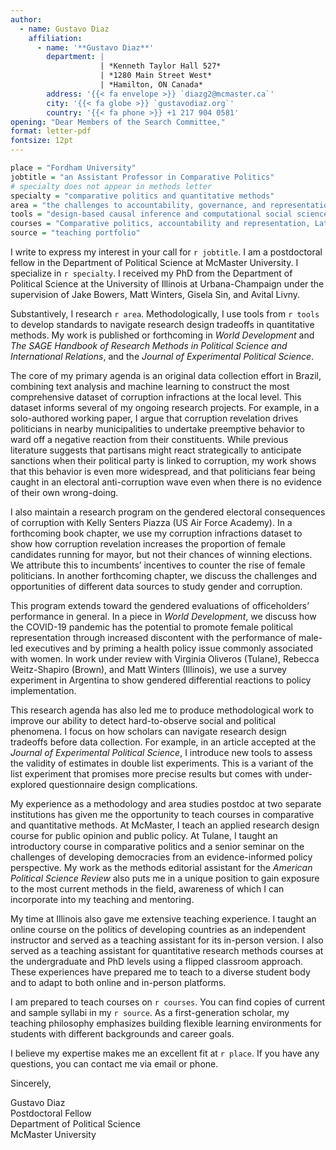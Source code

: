 ```yaml
---
author:
  - name: Gustavo Diaz
    affiliation:
      - name: '**Gustavo Diaz**'
        department: | 
                    | *Kenneth Taylor Hall 527*
                    | *1280 Main Street West*
                    | *Hamilton, ON Canada*
        address: '{{< fa envelope >}} `diazg2@mcmaster.ca`'
        city: '{{< fa globe >}} `gustavodiaz.org`'
        country: '{{< fa phone >}} +1 217 904 0581'
opening: "Dear Members of the Search Committee,"
format: letter-pdf
fontsize: 12pt
---
```



```r
place = "Fordham University"
jobtitle = "an Assistant Professor in Comparative Politics"
# specialty does not appear in methods letter
specialty = "comparative politics and quantitative methods" 
area = "the challenges to accountability, governance, and representation in Latin America"
tools = "design-based causal inference and computational social science"
courses = "Comparative politics, accountability and representation, Latin American Politics, research design, and quantitative methods"
source = "teaching portfolio"
```

<!-- Think about adding a sentence of work with Michelle -->
I write to express my interest in your call for `r jobtitle`. I am a postdoctoral fellow in the Department of Political Science at McMaster University. I specialize in `r specialty`. I received my PhD from the Department of Political Science at the University of Illinois at Urbana-Champaign under the supervision of Jake Bowers, Matt Winters, Gisela Sin, and Avital Livny.

<!-- Edit this paragraph depending on the search focus -->
<!-- Update as reviews progress -->
Substantively, I research `r area`. Methodologically, I use tools from `r tools` to develop standards to navigate research design tradeoffs in quantitative methods. My work is published or forthcoming in *World Development* and *The SAGE Handbook of Research Methods in Political Science and International Relations*, and the *Journal of Experimental Political Science*.

<!-- RESEARCH -->
<!-- Remember to update the status of stuff sent for review -->
<!-- Nearby corruption -->
The core of my primary agenda is an original data collection effort in Brazil, combining text analysis and machine learning to construct the most comprehensive dataset of corruption infractions at the local level. This dataset informs several of my ongoing research projects. For example, in a solo-authored working paper, I argue that corruption revelation drives politicians in nearby municipalities to undertake preemptive behavior to ward off a negative reaction from their constituents.  While previous literature suggests that partisans might react strategically to anticipate sanctions when their political party is linked to corruption, my work shows that this behavior is even more widespread, and that politicians fear being caught in an electoral anti-corruption wave even when there is no evidence of their own wrong-doing.

<!-- Gender corruption -->
I  also maintain a research program on the gendered electoral consequences of corruption with Kelly Senters Piazza (US Air Force Academy). In a forthcoming book chapter, we use my corruption infractions dataset to show how corruption revelation increases the proportion of female candidates running for mayor, but not their chances of winning elections. We attribute this to incumbents' incentives to counter the rise of female politicians. In another forthcoming chapter, we discuss the challenges and opportunities of different data sources to study gender and corruption.

This program extends toward the gendered evaluations of officeholders' performance in general. In a piece in *World Development*, we discuss how the COVID-19 pandemic has the potential to promote female political representation through increased discontent with the performance of male-led executives and by priming a health policy issue commonly associated with women. In work under review with Virginia Oliveros (Tulane), Rebecca Weitz-Shapiro (Brown), and Matt Winters (Illinois), we use a survey experiment in Argentina to show gendered differential reactions to policy implementation.

<!-- Survey experiments and block rand -->
This research agenda has also led me to produce methodological work to improve our ability to detect hard-to-observe social and political phenomena. I focus on how scholars can navigate research design tradeoffs before data collection. For example, in an article accepted at the *Journal of Experimental Political Science*, I introduce new tools to assess the validity of estimates in double list experiments. This is a variant of the list experiment that promises more precise results but comes with under-explored questionnaire design complications.

<!-- TEACHING -->
My experience as a methodology and area studies postdoc at two separate institutions has given me the opportunity to teach courses in comparative and quantitative methods. At McMaster, I teach an applied research design course for public opinion and public policy. At Tulane, I taught an introductory course in comparative politics and a senior seminar on the challenges of developing democracies from an evidence-informed policy perspective. My work as the methods editorial assistant for the *American Political Science Review* also puts me in a unique position to gain exposure to the most current methods in the field, awareness of which I can incorporate into my teaching and mentoring.

My time at Illinois also gave me extensive teaching experience. I taught an online course on the politics of developing countries as an independent instructor and served as a teaching assistant for its in-person version. I also served as a teaching assistant for quantitative research methods courses at the undergraduate and PhD levels using a flipped classroom approach. These experiences have prepared me to teach to a diverse student body and to adapt to both online and in-person platforms.

<!-- Teaching plans -->
<!-- Remember to switch from teaching portfolio/website accordingly -->
<!-- Also tweak depending on job -->
I am prepared to teach courses on `r courses`. You can find copies of current and sample syllabi in my `r source`. As a first-generation scholar, my teaching philosophy emphasizes building flexible learning environments for students with different backgrounds and career goals.

<!-- CLOSING -->
I believe my expertise makes me an excellent fit at `r place`. If you have any questions, you can contact me via email or phone.


Sincerely,

<!-- Remember double spaces to lineskip -->
Gustavo Diaz  
Postdoctoral Fellow  
Department of Political Science  
McMaster University
